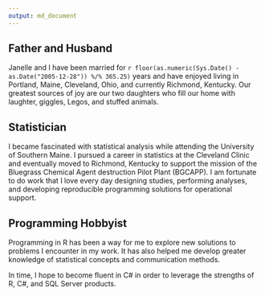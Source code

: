```yaml
---
output: md_document
---
```


## Father and Husband

Janelle and I have been married for `r floor(as.numeric(Sys.Date() - as.Date("2005-12-28")) %/% 365.25)` years and have enjoyed living in Portland, Maine, Cleveland, Ohio, and currently Richmond, Kentucky. Our greatest sources of joy are our two daughters who fill our home with laughter, giggles, Legos, and stuffed animals.

## Statistician

I became fascinated with statistical analysis while attending the University of Southern Maine.  I pursued a career in statistics at the Cleveland Clinic and eventually moved to Richmond, Kentucky to support the mission of the Bluegrass Chemical Agent destruction Pilot Plant (BGCAPP).  I am fortunate to do work that I love every day designing studies, performing analyses, and developing reproducible programming solutions for operational support.

## Programming Hobbyist

Programming in R has been a way for me to explore new solutions to problems I encounter in my work. It has also helped me develop greater knowledge of statistical concepts and communication methods.  

In time, I hope to become fluent in C# in order to leverage the strengths of R, C#, and SQL Server products.